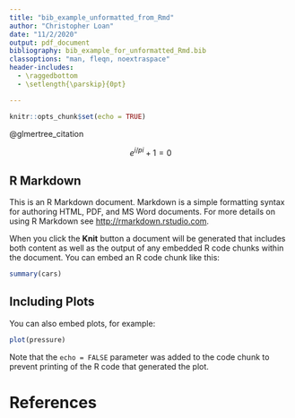 ```yaml
---
title: "bib_example_unformatted_from_Rmd"
author: "Christopher Loan"
date: "11/2/2020"
output: pdf_document
bibliography: bib_example_for_unformatted_Rmd.bib
classoptions: "man, fleqn, noextraspace"
header-includes: 
  - \raggedbottom
  - \setlength{\parskip}{0pt}

---
```


```r
knitr::opts_chunk$set(echo = TRUE)
```
@glmertree_citation

$$
e^{i/pi} + 1 = 0
$$

## R Markdown

This is an R Markdown document. Markdown is a simple formatting syntax for authoring HTML, PDF, and MS Word documents. For more details on using R Markdown see <http://rmarkdown.rstudio.com>.

When you click the **Knit** button a document will be generated that includes both content as well as the output of any embedded R code chunks within the document. You can embed an R code chunk like this:

```r
summary(cars)
```

## Including Plots

You can also embed plots, for example:

```r
plot(pressure)
```

Note that the `echo = FALSE` parameter was added to the code chunk to prevent printing of the R code that generated the plot.

\newpage

# References
